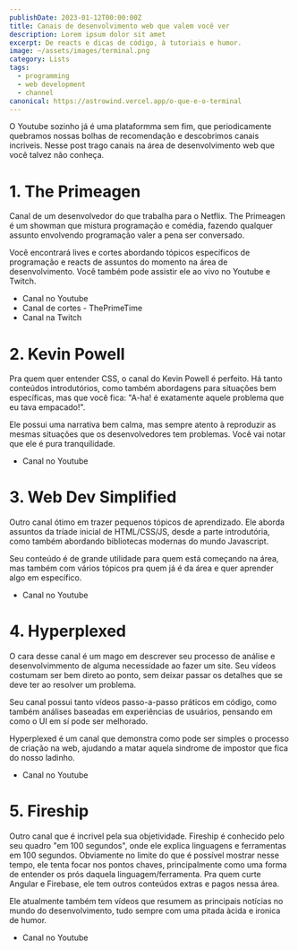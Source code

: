 ```yaml
---
publishDate: 2023-01-12T00:00:00Z
title: Canais de desenvolvimento web que valem você ver
description: Lorem ipsum dolor sit amet
excerpt: De reacts e dicas de código, à tutoriais e humor.
image: ~/assets/images/terminal.png
category: Lists
tags:
  - programming
  - web development
  - channel
canonical: https://astrowind.vercel.app/o-que-e-o-terminal
---
```



<p class="px-6">O Youtube sozinho já é uma plataformma sem fim, que periodicamente quebramos nossas bolhas de recomendação e descobrimos canais incriveis. Nesse post trago canais na área de desenvolvimento web que você talvez não conheça.</p>
  
<ListItem>

  # 1. The Primeagen

  Canal de um desenvolvedor do que trabalha para o Netflix. The Primeagen é um showman que mistura programação e comédia, fazendo qualquer assunto envolvendo programação valer a pena ser conversado.

  Você encontrará lives e cortes abordando tópicos específicos de programação e reacts de assuntos do momento na área de desenvolvimento. Você também pode assistir ele ao vivo no Youtube e Twitch.

  - <ExternalLink href="https://www.youtube.com/@ThePrimeagen">Canal no Youtube</ExternalLink>
  - <ExternalLink href="https://www.youtube.com/@ThePrimeTimeagen">Canal de cortes - ThePrimeTime</ExternalLink>
  - <ExternalLink href="https://www.twitch.tv/theprimeagen">Canal na Twitch</ExternalLink>

</ListItem>

<ListItem>

  # 2. Kevin Powell

  Pra quem quer entender CSS, o canal do Kevin Powell é perfeito. Há tanto conteúdos introdutórios, como também abordagens para situações bem específicas, mas que você fica: "A-ha! é exatamente aquele problema que eu tava empacado!".

  Ele possui uma narrativa bem calma, mas sempre atento à reproduzir as mesmas situações que os desenvolvedores tem problemas. Você vai notar que ele é pura tranquilidade.

  - <ExternalLink href="https://www.youtube.com/@KevinPowell">Canal no Youtube</ExternalLink>

</ListItem>

<ListItem>

  # 3. Web Dev Simplified

  Outro canal ótimo em trazer pequenos tópicos de aprendizado. Ele aborda assuntos da tríade inicial de HTML/CSS/JS, desde a parte introdutória, como também abordando bibliotecas modernas do mundo Javascript.

  Seu conteúdo é de grande utilidade para quem está começando na área, mas também com vários tópicos pra quem já é da área e quer aprender algo em específico.

  - <ExternalLink href="https://www.youtube.com/@WebDevSimplified">Canal no Youtube</ExternalLink>

</ListItem>

<ListItem>

  # 4. Hyperplexed

  O cara desse canal é um mago em descrever seu processo de análise e desenvolvimmento de alguma necessidade ao fazer um site. Seu vídeos costumam ser bem direto ao ponto, sem deixar passar os detalhes que se deve ter ao resolver um problema.

  Seu canal possui tanto vídeos passo-a-passo práticos em código, como também análises baseadas em experiências de usuários, pensando em como o UI em sí pode ser melhorado.

  Hyperplexed é um canal que demonstra como pode ser simples o processo de criação na web, ajudando a matar aquela sindrome de impostor que fica do nosso ladinho.

  - <ExternalLink href="https://www.youtube.com/@Hyperplexed">Canal no Youtube</ExternalLink>

</ListItem>

<ListItem>

  # 5. Fireship

  Outro canal que é incrivel pela sua objetividade. Fireship é conhecido pelo seu quadro "em 100 segundos", onde ele explica linguagens e ferramentas em 100 segundos. Obviamente no limite do que é possível mostrar nesse tempo, ele tenta focar nos pontos chaves, principalmente como uma forma de entender os prós daquela linguagem/ferramenta. Pra quem curte Angular e Firebase, ele tem outros conteúdos extras e pagos nessa área.

  Ele atualmente também tem vídeos que resumem as principais notícias no mundo do desenvolvimento, tudo sempre com uma pitada àcida e ironica de humor.

  - <ExternalLink href="https://www.youtube.com/@Fireship">Canal no Youtube</ExternalLink>

</ListItem>

